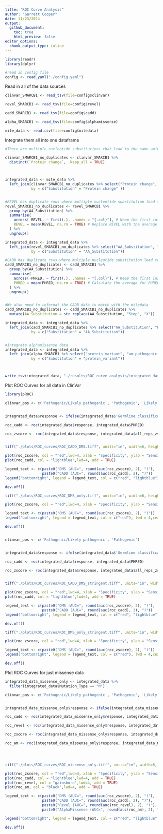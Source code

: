 ```yaml
---
title: "ROC Curve Analysis"
author: "Garrett Cooper"
date: 11/23/2024
output:
  github_document:
    toc: true
    html_preview: false
editor_options: 
  chunk_output_type: inline
---
```


```r

library(readr)
library(dplyr)

#read in config file
config <- read_yaml("./config.yaml")

```

Read in all of the data sources
```r

clinvar_SMARCB1 <- read_tsv(file=config$clinvar)

revel_SMARCB1 <- read_tsv(file=config$revel)

cadd_SMARCB1 <- read_tsv(file=config$cadd)

alpha_SMARCB1 <- read_tsv(file=config$alphamissense)

mite_data <- read.csv(file=config$mitedata)

```


Integrate them all into one dataframe
```r
#There are multiple nucleotide substitutions that lead to the same amino acid change (or silent change). We double checked these duplicates are classified the same. Here we keep only the first instance to not add unnecessary data.

clinvar_SMARCB1_no_duplicates <- clinvar_SMARCB1 %>%
  distinct(`Protein change`, .keep_all = TRUE)



integrated_data <- mite_data %>%
  left_join(clinvar_SMARCB1_no_duplicates %>% select("Protein change", "Germline classification"), 
            by = c("Substitution" = "Protein change" ))


#REVEL has duplicate rows where multiple nucleotide substitution lead to the same amino acid change. Here we will average the REVEL score across all duplicates and keep as one row.
revel_SMARCB1_no_duplicates <- revel_SMARCB1 %>%
  group_by(AA_Substitution) %>%
  summarise(
    across(-REVEL, ~ first(.), .names = "{.col}"), # Keep the first instance of all columns
    REVEL = mean(REVEL, na.rm = TRUE) # Replace REVEL with the average of duplicates
  ) %>%
  ungroup()

integrated_data <- integrated_data %>%
  left_join(revel_SMARCB1_no_duplicates %>% select("AA_Substitution", "REVEL"),
            by = c("Substitution" = "AA_Substitution"))

#CADD has duplicate rows where multiple nucleotide substitution lead to the same amino acid change. Here we will average the PHRED score across all duplicates and keep as one row.
cadd_SMARCB1_no_duplicates <- cadd_SMARCB1 %>%
  group_by(AA_Substitution) %>%
  summarise(
    across(-PHRED, ~ first(.), .names = "{.col}"), # Keep the first instance for all columns except PHRED
    PHRED = mean(PHRED, na.rm = TRUE) # Calculate the average for PHRED
  ) %>%
  ungroup()


#We also need to reformat the CADD data to match with the mitedata
cadd_SMARCB1_no_duplicates <- cadd_SMARCB1_no_duplicates %>%
  mutate(AA_Substitution = str_replace(AA_Substitution, "Stop", "X"))

integrated_data <- integrated_data %>%
  left_join(cadd_SMARCB1_no_duplicates %>% select("AA_Substitution", "PHRED"),
            by = c("Substitution" = "AA_Substitution"))


#Integrate alphamissense data
integrated_data <- integrated_data %>%
  left_join(alpha_SMARCB1 %>% select("protein_variant", "am_pathogenicity"),
            by = c("Substitution" = "protein_variant"))



write_tsv(integrated_data, "./results/ROC_curve_analysis/integrated_data_DMS_ClinVar_REVEL_CADD.tsv")


```


Plot ROC Curves for all data in ClinVar
```r

library(pROC)

clinvar_pos <- c('Pathogenic/Likely pathogenic', 'Pathogenic', 'Likely pathogenic')


integrated_data$response <- ifelse(integrated_data$'Germline classification' %in% clinvar_pos, 1, 0)

roc_cadd <- roc(integrated_data$response, integrated_data$PHRED)

roc_zscore <- roc(integrated_data$response, integrated_data$all_reps_zscore)


tiff("./plots/ROC_curves/ROC_CADD_DMS.tiff", units="in", width=6, height=6, res=600)

plot(roc_zscore, col = "red",lwd=4, xlab = "Specificity", ylab = "Sensitivity",cex.lab=2, cex.axis=1.5)
plot(roc_cadd, col = "lightblue",lwd=4, add = TRUE)

legend_text <- c(paste0("DMS (AUC=", round(auc(roc_zscore), 2), ")"),
                 paste0("CADD (AUC=", round(auc(roc_cadd), 2), ")"))
legend("bottomright", legend = legend_text, col = c("red", "lightblue"), lwd = 4,cex=1.25)

dev.off()

tiff("./plots/ROC_curves/ROC_DMS_only.tiff", units="in", width=6, height=6, res=600)

plot(roc_zscore, col = "red",lwd=4, xlab = "Specificity", ylab = "Sensitivity",cex.lab=2, cex.axis=1.5)

legend_text <- c(paste0("DMS (AUC=", round(auc(roc_zscore), 2), ")"))
legend("bottomright", legend = legend_text, col = c("red"), lwd = 4,cex=1.25)

dev.off()


clinvar_pos <- c('Pathogenic/Likely pathogenic', 'Pathogenic')


integrated_data$response <- ifelse(integrated_data$'Germline classification' %in% clinvar_pos, 1, 0)

roc_cadd <- roc(integrated_data$response, integrated_data$PHRED)

roc_zscore <- roc(integrated_data$response, integrated_data$all_reps_zscore)


tiff("./plots/ROC_curves/ROC_CADD_DMS_stringent.tiff", units="in", width=6, height=6, res=600)

plot(roc_zscore, col = "red",lwd=4, xlab = "Specificity", ylab = "Sensitivity",cex.lab=2, cex.axis=1.5)
plot(roc_cadd, col = "lightblue",lwd=4, add = TRUE)

legend_text <- c(paste0("DMS (AUC=", round(auc(roc_zscore), 2), ")"),
                 paste0("CADD (AUC=", round(auc(roc_cadd), 2), ")"))
legend("bottomright", legend = legend_text, col = c("red", "lightblue"), lwd = 4,cex=1.25)

dev.off()

tiff("./plots/ROC_curves/ROC_DMS_only_stringent.tiff", units="in", width=6, height=6, res=600)

plot(roc_zscore, col = "red",lwd=4, xlab = "Specificity", ylab = "Sensitivity",cex.lab=2, cex.axis=1.5)

legend_text <- c(paste0("DMS (AUC=", round(auc(roc_zscore), 2), ")"))
legend("bottomright", legend = legend_text, col = c("red"), lwd = 4,cex=1.25)

dev.off()


```

Plot ROC Curves for just missense data
```r

integrated_data_missense_only <- integrated_data %>%
  filter(integrated_data$Mutation_Type == "M")

clinvar_pos <- c('Pathogenic/Likely pathogenic', 'Pathogenic', 'Likely pathogenic')


integrated_data_missense_only$response <- ifelse(integrated_data_missense_only$'Germline classification' %in% clinvar_pos, 1, 0)

roc_cadd <- roc(integrated_data_missense_only$response, integrated_data_missense_only$PHRED)

roc_revel <- roc(integrated_data_missense_only$response, integrated_data_missense_only$REVEL)

roc_zscore <- roc(integrated_data_missense_only$response, integrated_data_missense_only$all_reps_zscore)

roc_am <- roc(integrated_data_missense_only$response, integrated_data_missense_only$am_pathogenicity)




tiff("./plots/ROC_curves/ROC_missense_only.tiff", units="in", width=6, height=6, res=600)

plot(roc_zscore, col = "red",lwd=4, xlab = "Specificity", ylab = "Sensitivity",cex.lab=2, cex.axis=1.5)
plot(roc_cadd, col = "lightblue",lwd=4, add = TRUE)
plot(roc_revel, col = "gainsboro",lwd=4, add = TRUE)
plot(roc_am, col = "black",lwd=4, add = TRUE)

legend_text <- c(paste0("DMS (AUC=", round(auc(roc_zscore), 2), ")"),
                 paste0("CADD (AUC=", round(auc(roc_cadd), 2), ")"),
                 paste0("Revel (AUC=", round(auc(roc_revel), 2), ")"),
                 paste0("AlphaMissense (AUC=", round(auc(roc_am), 2), ")"))

legend("bottomright", legend = legend_text, col = c("red", "lightblue", "gainsboro", "black"), lwd = 4,cex=1.25)

dev.off()


```





